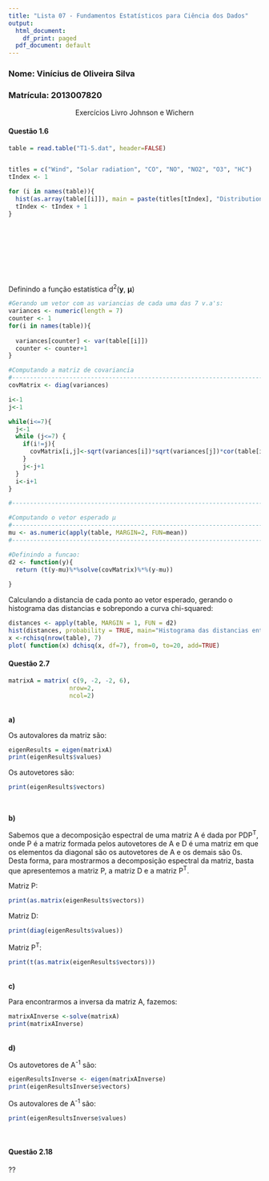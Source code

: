 ```yaml
---
title: "Lista 07 - Fundamentos Estatísticos para Ciência dos Dados"
output:
  html_document:
    df_print: paged
  pdf_document: default
---
```

<h3>Nome: Vinícius de Oliveira Silva</h3>

<h3>Matrícula: 2013007820</h3>


<!-- This is an [R Markdown](http://rmarkdown.rstudio.com) Notebook. When you execute code within the notebook, the results appear beneath the code.  

Try executing this chunk by clicking the *Run* button within the chunk or by placing your cursor inside it and pressing *Ctrl+Shift+Enter*. -->

 <p style="text-align: center;"> Exercícios Livro Johnson e Wichern </p>


<h4>Questão 1.6</h4>

```r

table = read.table("T1-5.dat", header=FALSE)


titles = c("Wind", "Solar radiation", "CO", "NO", "NO2", "O3", "HC")
tIndex <- 1

for (i in names(table)){
  hist(as.array(table[[i]]), main = paste(titles[tIndex], "Distribution"), xlab = " ")
  tIndex <- tIndex + 1
}
```
<br/>
<br/>
<br/>
<br/>
<br/>
<br/>

Definindo a função estatística d<sup>2</sup>(<b>y</b>, <b>µ</b>)

```r
#Gerando um vetor com as variancias de cada uma das 7 v.a's:
variances <- numeric(length = 7)
counter <- 1
for(i in names(table)){
  
  variances[counter] <- var(table[[i]])
  counter <- counter+1
}

#Computando a matriz de covariancia
#-------------------------------------------------------------------------------------
covMatrix <- diag(variances)

i<-1
j<-1

while(i<=7){
  j<-1
  while (j<=7) {
    if(i!=j){
      covMatrix[i,j]<-sqrt(variances[i])*sqrt(variances[j])*cor(table[i], table[j])
    }
    j<-j+1
  }
  i<-i+1
}

#-------------------------------------------------------------------------------------

#Computando o vetor esperado µ
#-------------------------------------------------------------------------------------
mu <- as.numeric(apply(table, MARGIN=2, FUN=mean)) 
#-------------------------------------------------------------------------------------

#Definindo a funcao:
d2 <- function(y){
  return (t(y-mu)%*%solve(covMatrix)%*%(y-mu))
  
}
```


Calculando a distancia de cada ponto ao vetor esperado, gerando o histograma das distancias e sobrepondo a curva chi-squared:
```r
distances <- apply(table, MARGIN = 1, FUN = d2)
hist(distances, probability = TRUE, main="Histograma das distancias entre cada ponto e o vetor esperado")
x <-rchisq(nrow(table), 7)
plot( function(x) dchisq(x, df=7), from=0, to=20, add=TRUE)

```



<h4>Questão 2.7</h4>

```r
matrixA = matrix( c(9, -2, -2, 6),
                 nrow=2,
                 ncol=2)
```
</br>
<b>a)</b>

Os autovalores da matriz são:
```r

eigenResults = eigen(matrixA)
print(eigenResults$values)
```

Os autovetores são:
```r

print(eigenResults$vectors)

```

</br>

<b>b)</b>

Sabemos que a decomposição espectral de uma matriz A é dada por PDP<sup>T</sup>, onde P é a matriz formada pelos autovetores de A e D é uma matriz em que os elementos da diagonal são os autovetores de A e os demais são 0s.
Desta forma, para mostrarmos a decomposição espectral da matriz, basta que apresentemos a matriz P, a matriz D e a matriz P<sup>T</sup>.

Matriz P:
```r
print(as.matrix(eigenResults$vectors))
```

Matriz D:
```r
print(diag(eigenResults$values))
```

Matriz P<sup>T</sup>:
```r
print(t(as.matrix(eigenResults$vectors)))
```

</br>
<b>c)</b>

Para encontrarmos a inversa da matriz A, fazemos:
```r

matrixAInverse <-solve(matrixA) 
print(matrixAInverse)
```

<br/>
<b>d)</b>

Os autovetores de A<sup>-1</sup> são:
```r
eigenResultsInverse <- eigen(matrixAInverse)
print(eigenResultsInverse$vectors)
```

Os autovalores de A<sup>-1</sup> são:
```r
print(eigenResultsInverse$values)
```


<br/>
<h4>Questão 2.18</h4>
??